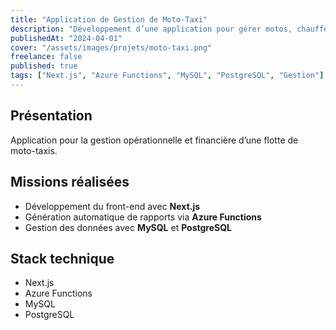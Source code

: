 ```yaml
---
title: "Application de Gestion de Moto-Taxi"
description: "Développement d’une application pour gérer motos, chauffeurs, contrats, dépenses, recettes et rôles utilisateurs, avec génération automatique de rapports via Azure Functions."
publishedAt: "2024-04-01"
cover: "/assets/images/projets/moto-taxi.png"
freelance: false
published: true
tags: ["Next.js", "Azure Functions", "MySQL", "PostgreSQL", "Gestion"]
---
```


## Présentation

Application pour la gestion opérationnelle et financière d’une flotte de moto-taxis.

## Missions réalisées

- Développement du front-end avec **Next.js**
- Génération automatique de rapports via **Azure Functions**
- Gestion des données avec **MySQL** et **PostgreSQL**

## Stack technique

- Next.js
- Azure Functions
- MySQL
- PostgreSQL
